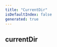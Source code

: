 ```yaml
---
title: "CurrentDir"
isDefaultIndex: false
generated: true
---
```



<!-- This file was generated from the CommandKit source. Do not modify. Instead, re-run the "docgen" script -->


## currentDir

<GenerationInfo sourceFile="packages/commandkit/src/utils/utilities.ts" sourceLine="8" packageName="commandkit" />



